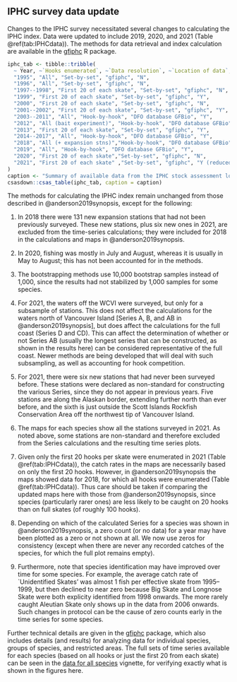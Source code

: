 ## IPHC survey data update

Changes to the IPHC survey necessitated several changes to calculating the IPHC
index. Data were updated to include 2019, 2020, and 2021 (Table
\@ref(tab:IPHCdata)). The methods for data retrieval and index calculation are
available in the [gfiphc](https://github.com/pbs-assess/gfiphc) R package.

```r
iphc_tab <- tibble::tribble(
  ~ Year, ~`Hooks enumerated`, ~`Data resolution`, ~`Location of data`, ~WCVI,
  "1995", "All", "Set-by-set", "gfiphc", "N",
  "1996", "All", "Set-by-set", "gfiphc", "N",
  "1997--1998", "First 20 of each skate", "Set-by-set", "gfiphc", "N",
  "1999", "First 20 of each skate", "Set-by-set", "gfiphc", "Y",
  "2000", "First 20 of each skate", "Set-by-set", "gfiphc", "N",
  "2001--2002", "First 20 of each skate", "Set-by-set", "gfiphc", "Y",
  "2003--2011", "All", "Hook-by-hook", "DFO database GFBio", "Y",
  "2012", "All (bait experiment)", "Hook-by-hook", "DFO database GFBio", "Y",
  "2013", "First 20 of each skate", "Set-by-set", "gfiphc", "Y",
  "2014--2017", "All", "Hook-by-hook", "DFO database GFBio", "Y",
  "2018", "All (+ expansion stns)","Hook-by-hook", "DFO database GFBio", "Y",
  "2019", "All", "Hook-by-hook", "DFO database GFBio", "Y",
  "2020", "First 20 of each skate","Set-by-set", "gfiphc", "N",
  "2021", "First 20 of each skate" ,"Set-by-set", "gfiphc", "Y (reduced)"
)
caption <- "Summary of available data from the IPHC stock assessment longline surveys, updating Table G.1 from Anderson et al. (2019). 'Data resolution' indicates at what level the data are available, and 'WCVI' indicates whether or not the survey included locations off the west coast of Vancouver Island. 'Location of data' indicates where the data reside."
csasdown::csas_table(iphc_tab, caption = caption)
```

The methods for calculating the IPHC index remain unchanged from those
described in @anderson2019synopsis, except for the following:

   <!-- TODO: check if include in new maps or not. Best not to as some may be outside of current  gfsynopsis plotting region. -->
   <!--iphc-2020-data.pdf and iphc-2021-data.pdf in
   gfiphc have details-->

1. In 2018 there were 131 new expansion stations that had not been previously
   surveyed. These new stations, plus six new ones in 2021, are excluded from
   the time-series calculations; they were included
   for 2018 in the calculations and maps in @anderson2019synopsis.

2. In 2020, fishing was mostly in July and August, whereas it is usually in May
   to August; this has not been accounted for in the methods.

3. The bootstrapping methods use 10,000 bootstrap samples instead of 1,000, since
   the results had not stabilized by 1,000 samples for some species.

4. For 2021, the waters off the WCVI were surveyed, but only for a subsample of
   stations. This does not affect the calculations for the waters north of
   Vancouver Island [Series A, B, and AB in @anderson2019synopsis], but does
   affect the calculations for the full coast (Series D and CD). This can
   affect the determination of whether or not Series AB (usually the
   longest series that can be constructed, as shown in the results here) can be
   considered representative of the full coast. Newer methods are being
   developed that will deal with such subsampling, as well as accounting for
   hook competition.

5. For 2021, there were six new stations that had never been surveyed before.
   These stations were declared as non-standard for constructing the various
   Series, since they do not appear in previous years. Five stations are along
   the Alaskan border, extending further north than ever before, and the sixth
   is just outside the Scott Islands Rockfish Conservation Area off the
   northwest tip of Vancouver Island.

6. The maps for each species show all the stations surveyed in 2021. As noted above,
   some stations are non-standard and therefore excluded from the Series calculations and
   the resulting time series plots.

7. Given only the first 20 hooks per skate were enumerated in 2021 (Table
   \@ref(tab:IPHCdata)), the catch rates in the maps are necessarily based on
   only the first 20 hooks. However, in @anderson2019synopsis the maps showed
   data for 2018, for which all hooks were enumerated (Table
   \@ref(tab:IPHCdata)). Thus care should be taken if comparing the updated maps
   here with those from @anderson2019synopsis, since species (particularly rarer
   ones) are less likely to be caught on 20 hooks than on full skates (of
   roughly 100 hooks).

8. Depending on which of the calculated Series for a species was shown in
   @anderson2019synopsis, a zero count (or no data) for a year may have been
   plotted as a zero or not shown at all. We now use zeros for consistency (except
   when there are never any recorded catches of the species, for which the full
   plot remains empty).

9. Furthermore, note that species identification may have improved over time for some
   species. For example, the average catch rate of `Unidentified
   Skates' was almost 1 fish per effective skate from 1995--1999, but then
   declined to near zero because Big Skate and Longnose Skate were both explicity
   identified from 1998 onwards. The more rarely caught Aleutian Skate only
   shows up in the data from 2006 onwards. Such changes in protocol can be the
   cause of zero counts early in the time series for some species.

   <!-- See iphc-2021-data.pdf for maps and further details.-->

Further technical details are given in the
[gfiphc](https://github.com/pbs-assess/gfiphc) package, which also includes
details (and results) for analyzing data for individual species, groups of species, and
restricted areas. The full sets of time series available for each species (based
on all hooks or just the first 20 from each skate) can be seen in the [data for all
 species](http://htmlpreview.github.io/?https://github.com/pbs-assess/gfiphc/blob/master/vignettes/data_for_all_species.html)
vignette, for verifying exactly what is shown in the figures here.
